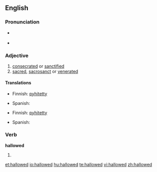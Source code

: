 ==English==

===Pronunciation===
*{{a|US}} {{IPA|/ˈhæloʊd/}}
*{{a|RP}} {{IPA|/'hælowɛd/}}

===Adjective===
{{en-adj}}

# [[consecrated]] or [[sanctified]]
# [[sacred]], [[sacrosanct]] or [[venerated]]

====Translations====
{{trans-top|consecrated or sanctified}}
* Finnish: [[pyhitetty]]
{{trans-mid}}
* Spanish: {{t-|es|santificado}}
{{trans-bottom}}

{{trans-top|sacred, sacrosanct or venerated}}
* Finnish: [[pyhitetty]]
{{trans-mid}}
* Spanish: {{t-|es|santificado}}
{{trans-bottom}}

===Verb===
'''hallowed'''

# {{past of|hallow}}

[[et:hallowed]]
[[io:hallowed]]
[[hu:hallowed]]
[[te:hallowed]]
[[vi:hallowed]]
[[zh:hallowed]]